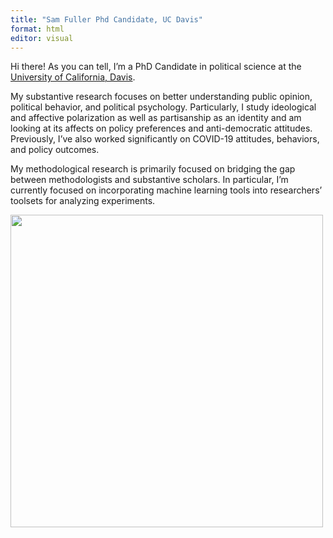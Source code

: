 ```yaml
---
title: "Sam Fuller Phd Candidate, UC Davis"
format: html
editor: visual
---
```


Hi there! As you can tell, I'm a PhD Candidate in political science at the [University of California, Davis](http://ps.ucdavis.edu/).

My substantive research focuses on better understanding public opinion, political behavior, and political psychology. Particularly, I study ideological and affective polarization as well as partisanship as an identity and am looking at its affects on policy preferences and anti-democratic attitudes. Previously, I've also worked significantly on COVID-19 attitudes, behaviors, and policy outcomes.

My methodological research is primarily focused on bridging the gap between methodologists and substantive scholars. In particular, I'm currently focused on incorporating machine learning tools into researchers' toolsets for analyzing experiments.


![](images/me.jpg){fig-align="left" width="500"}